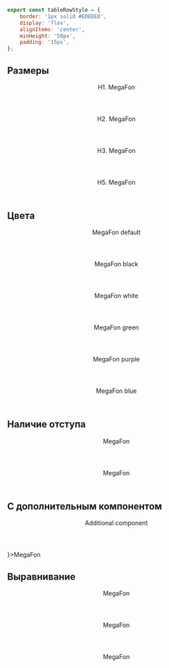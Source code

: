 
```javascript collapse=Код tableRowStyle
export const tableRowStyle = {
    border: '1px solid #EDEDED',
    display: 'flex',
    alignItems: 'center',
    minHeight: '50px',
    padding: '15px',
};
```

## Размеры

<Playground>
    <div style={tableRowStyle}>
        <Header as="h1">H1. MegaFon</Header>
    </div>
    <div style={tableRowStyle}>
        <Header as="h2">H2. MegaFon</Header>
    </div>
    <div style={tableRowStyle}>
        <Header as="h3">H3. MegaFon</Header>
    </div>
    <div style={tableRowStyle}>
        <Header as="h5">H5. MegaFon</Header>
    </div>
</Playground>

## Цвета

<Playground>
    <div style={tableRowStyle}>
        <Header color="default" as="h2">MegaFon default</Header>
    </div>
    <div style={{...tableRowStyle, background: 'var(--stcWhite)'}}>
        <Header color="black" as="h2">MegaFon black</Header>
    </div>
    <div style={{...tableRowStyle, background: 'var(--stcBlack)'}}>
        <Header color="white" as="h2">MegaFon white</Header>
    </div>
    <div style={tableRowStyle}>
        <Header color="green" as="h2">MegaFon green</Header>
    </div>
    <div style={tableRowStyle}>
        <Header color="purple" as="h2">MegaFon purple</Header>
    </div>
    <div style={tableRowStyle}>
        <Header color="blue" as="h2">MegaFon blue</Header>
    </div>
</Playground>

## Наличие отступа

<Playground>
    <div style={tableRowStyle}>
        <Header as="h2" margin>MegaFon</Header>
    </div>
    <div style={tableRowStyle}>
        <Header as="h2">MegaFon</Header>
    </div>
</Playground>

## С дополнительным компонентом

<Playground>
    <div style={tableRowStyle}>
        <Header as="h2" addition={
            <Header as="h3">Additional component</Header>
        }>MegaFon</Header>
    </div>
</Playground>

## Выравнивание

<Playground>
    <Header hAlign="left">
        MegaFon
    </Header>
    <Header hAlign="center">
        MegaFon
    </Header>
    <Header hAlign="right">
        MegaFon
    </Header>
</Playground>
